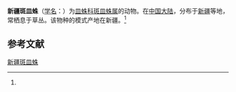 {{expand|time=2013-10-01T05:54:49+00:00}}
{{refimprove|time=2013-10-01T05:54:49+00:00}}
{{Speciesbox
| name = 新疆斑皿蛛
| status = 
| status_system = 
| image = 
| genus = Lepthyphantes
| species = xinjiangensis
| authority = (Hu et Wu, 1989)<ref name='id13288'>{{cite web| url =http://www.bioinfo.cn/db05/BjdwSpecies.php?action=view&id=13288| title =新疆斑皿蛛| work =《中国动物物种编目数据库》| publisher =中国科学院微生物研究所| author =中国科学院动物研究所| accessdate =2009-04-28| deadurl =yes| archiveurl =https://web.archive.org/web/20160305054027/http://www.bioinfo.cn/db05/BjdwSpecies.php?action=view&id=13288| archivedate =2016-03-05}}</ref>
}}

'''新疆斑皿蛛'''（[[学名|学名]]：{{lang|la|''Lepthyphantes xinjiangensis''}}）为[[皿蛛科|皿蛛科]][[斑皿蛛属|斑皿蛛属]]的动物。在[[中国大陆|中国大陆]]，分布于[[新疆|新疆]]等地，常栖息于草丛。该物种的模式产地在新疆。<ref name='id13288'/>

== 参考文献 ==
{{reflist}}

{{Wikispecies|Lepthyphantes xinjiangensis}}

[[Category:斑皿蛛属|新疆斑皿蛛]]


{{蜘蛛小作品}}